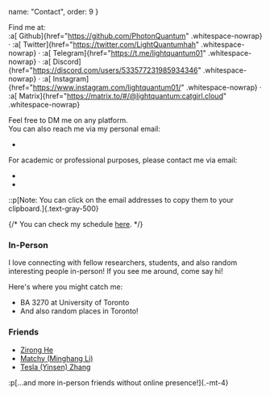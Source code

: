 
  name: "Contact",
  order: 9
}

Find me at:\
:a[<SvgBrandGithub class="md-icon" /> Github]{href="https://github.com/PhotonQuantum" .whitespace-nowrap} ·
:a[<SvgBrandTwitter class="md-icon" /> Twitter]{href="https://twitter.com/LightQuantumhah" .whitespace-nowrap} ·
:a[<SvgBrandTelegram class="md-icon" /> Telegram]{href="https://t.me/lightquantum01" .whitespace-nowrap} ·
:a[<SvgBrandDiscord class="md-icon" /> Discord]{href="https://discord.com/users/533577231985934346" .whitespace-nowrap} ·
:a[<SvgBrandInstagram class="md-icon" /> Instagram]{href="https://www.instagram.com/lightquantum01/" .whitespace-nowrap} ·
:a[<SvgBrandMatrix class="md-icon" /> Matrix]{href="https://matrix.to/#/@lightquantum:catgirl.cloud" .whitespace-nowrap}

Feel free to DM me on any platform.\
You can also reach me via my personal email:
- <MailTo template="self [at] lightquantum [dot] me" />

For academic or professional purposes, please contact me via email:
- <MailTo template="yanning.chen [at] mail [dot] utoronto [dot] ca" />
- <MailTo template="yanning [at] cs [dot] toronto [dot] edu" />

::p[Note: You can click on the email addresses to copy them to your clipboard.]{.text-gray-500}

{/* You can check my schedule <A href="/schedule">here</A>. */}

### In-Person

I love connecting with fellow researchers, students, and also random interesting people in-person! If you see me around, come say hi!

Here's where you might catch me:
- BA 3270 at University of Toronto
- And also random places in Toronto!

### Friends

- [Zirong He](https://www.linkedin.com/in/zirong-he-52a681288/)
- [Matchy (Minghang Li)](https://matchy.bio/)
- [Tesla (Yinsen) Zhang](https://ice1000.org/)

:p[...and more in-person friends without online presence!]{.-mt-4}